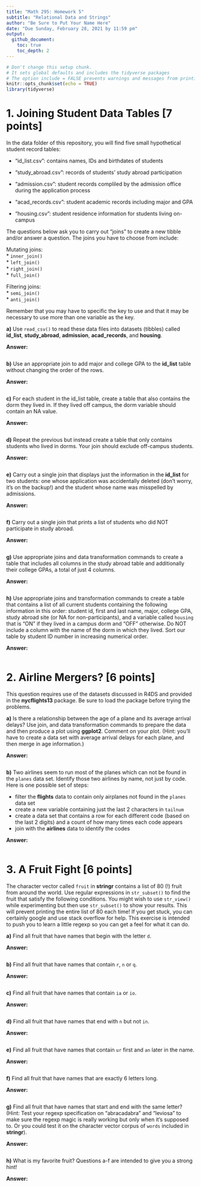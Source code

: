 ```yaml
---
title: "Math 295: Homework 5"
subtitle: "Relational Data and Strings"
author: "Be Sure to Put Your Name Here"  
date: "Due Sunday, February 28, 2021 by 11:59 pm"
output: 
  github_document: 
    toc: true
    toc_depth: 2
---
```


```r
# Don't change this setup chunk. 
# It sets global defaults and includes the tidyverse packages
# The option include = FALSE prevents warnings and messages from printing to your report.
knitr::opts_chunk$set(echo = TRUE)
library(tidyverse)
```


# 1. Joining Student Data Tables [7 points]

In the data folder of this repository, you will find five small hypothetical student record tables: 

* "id_list.csv": contains names, IDs and birthdates of students  
  
* "study_abroad.csv": records of students' study abroad participation  
  
* "admission.csv": student records compliled by the admission office during the application process  
  
* "acad_records.csv": student academic records including major and GPA  
  
* "housing.csv": student residence information for students living on-campus  
  

The questions below ask you to carry out "joins" to create a new tibble and/or answer a question. The joins you have to choose from include:  

Mutating joins:  
  * `inner_join()`  
  * `left_join()`  
  * `right_join()`  
  * `full_join()`  

Filtering joins:  
  * `semi_join()`  
  * `anti_join()`  
  
Remember that you may have to specific the key to use and that it may be necessary to use more than one variable as the key.  

**a)** Use `read_csv()` to read these data files into datasets (tibbles) called **id_list**, **study_abroad**, **admission**, **acad_records**, and **housing**.   

**Answer:**

```r

```


**b)** Use an appropriate join to add major and college GPA to the **id_list** table without changing the order of the rows.

**Answer:**

```r

```


**c)** For each student in the id_list table, create a table that also contains the dorm they lived in. If they lived off campus, the dorm variable should contain an NA value. 

**Answer:**

```r

```

**d)** Repeat the previous but instead create a table that only contains students who lived in dorms. Your join should exclude off-campus students.

**Answer:**

```r

```


**e)** Carry out a single join that displays just the information in the **id_list** for two students: one whose application was accidentally deleted (don't worry, it's on the backup!) and the student whose name was misspelled by admissions. 

**Answer:**

```r

```

**f)**  Carry out a single join that prints a list of students who did NOT participate in study abroad.   

**Answer:**

```r

```


**g)** Use appropriate joins and data transformation commands to create a table that includes all columns in the study abroad table and additionally their college GPAs, a total of just 4 columns.  

**Answer:**

```r

```


**h)** Use appropriate joins and transformation commands to create a table that contains a list of all current students containing the following information in this order: student id, first and last name, major, college GPA, study abroad site (or NA for non-participants), and a variable called `housing` that is "ON" if they lived in a campus dorm and "OFF" otherwise. Do NOT include a column with the name of the dorm in which they lived. Sort our table by student ID number in increasing numerical order.

**Answer:**

```r

```


# 2. Airline Mergers? [6 points]

This question requires use of the datasets discussed in R4DS and provided in the **nycflights13** package. Be sure to load the package before trying the problems.  

**a)** Is there a relationship between the age of a plane and its average arrival delays?  Use join, and data transformation commands to prepare the data and then produce a plot using **ggplot2**. Comment on your plot.  (Hint: you'll have to create a data set with average arrival delays for each plane, and then merge in age information.)   

**Answer:**

```r

```

**b)** Two airlines seem to run most of the planes which can not be found in the `planes` data set.  Identify those two airlines by name, not just by code.  Here is one possible set of steps:

* filter the **flights** data to contain only airplanes not found in the `planes` data set  
* create a new variable containing just the last 2 characters in `tailnum`  
* create a data set that contains a row for each different code (based on the last 2 digits) and a count of how many times each code appears  
* join with  the **airlines** data to identify the codes  

**Answer:**

```r

```

# 3. A Fruit Fight [6 points]

The character vector called `fruit` in **stringr** contains a list of 80 (!) fruit from around the world.   Use regular expressions in `str_subset()` to find the fruit that satisfy the following conditions. You might wish to use `str_view()` while experimenting but then use `str_subset()` to show your results. This will prevent printing the entire list of 80 each time! If you get stuck, you can certainly google and use stack overflow for help. This exercise is intended to push you to learn a little regexp so you can get a feel for what it can do.  


**a)** Find all fruit that have names that begin with the letter `d`.   

**Answer:**

```r

```

**b)** Find all fruit that have names that contain `r`, `n` or `q`. 

**Answer:**

```r

```

**c)** Find all fruit that have names that contain `ia` or `io`.  

**Answer:**

```r

```

**d)** Find all fruit that have names that end with `n` but not `in`.  

**Answer:**

```r

```

**e)** Find all fruit that have names that contain `ur` first and `an` later in the name.  

**Answer:**

```r

```

**f)** Find all fruit that have names that are exactly 6 letters long.  

**Answer:**

```r

```


**g)** Find all fruit that have names that start and end with the same letter? (Hint: Test your regexp specification on "abracadabra" and "leviosa" to make sure the regexp magic is really working but only when it's supposed to. Or you could test it on the character vector corpus of  `words` included in **stringr**).  

**Answer:**

```r

```


**h)** What is my favorite fruit? Questions a-f are intended to give you a strong hint!

**Answer:**

```r

```

